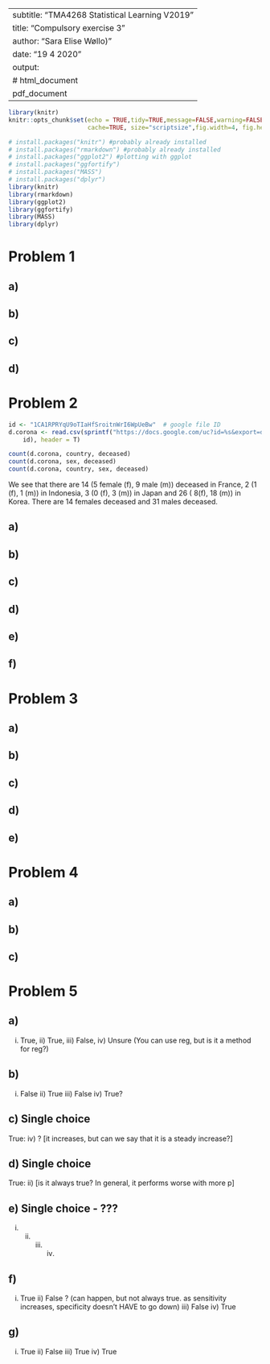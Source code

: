 
---
subtitle: "TMA4268 Statistical Learning V2019"
title: "Compulsory exercise 3"
author: "Sara Elise Wøllo)"
date: "19 4 2020"
output: 
 # html_document
  pdf_document
---
  
```r
library(knitr)
knitr::opts_chunk$set(echo = TRUE,tidy=TRUE,message=FALSE,warning=FALSE,strip.white=TRUE,prompt=FALSE,
                      cache=TRUE, size="scriptsize",fig.width=4, fig.height=3)
```

```r
# install.packages("knitr") #probably already installed
# install.packages("rmarkdown") #probably already installed
# install.packages("ggplot2") #plotting with ggplot
# install.packages("ggfortify")  
# install.packages("MASS")  
# install.packages("dplyr")  
library(knitr)
library(rmarkdown)
library(ggplot2)
library(ggfortify)
library(MASS)
library(dplyr)
```


# Problem 1


## a)

## b)

## c)

## d)



# Problem 2

```r
id <- "1CA1RPRYqU9oTIaHfSroitnWrI6WpUeBw"  # google file ID
d.corona <- read.csv(sprintf("https://docs.google.com/uc?id=%s&export=download", 
    id), header = T)
```

```r
count(d.corona, country, deceased)
count(d.corona, sex, deceased)
count(d.corona, country, sex, deceased)
```
We see that there are 14 (5 female (f), 9 male (m)) deceased in France, 2 (1 (f), 1 (m)) in Indonesia, 3 (0 (f), 3 (m)) in Japan and 26 ( 8(f), 18 (m)) in Korea. 
There are 14 females deceased and 31 males deceased. 



## a)


## b) 


## c)

## d)

## e)

## f)




# Problem 3

## a)

## b)

## c)

## d)

## e)




# Problem 4

## a)

## b)

## c)



# Problem 5

## a)
 i) True, ii) True, iii) False, iv) Unsure (You can use reg, but is it a method for reg?)

## b)
i) False ii) True iii)  False iv) True?

## c) Single choice

True: iv) ? [it increases, but can we say that it is a steady increase?]

## d) Single choice

True: ii) [is it always true? In general, it performs worse with more p]

## e) Single choice - ???
i)  ii)  iii)   iv) 

## f)
i) True ii) False ? (can happen, but not always true. as sensitivity increases, specificity doesn't HAVE to go down)  iii)  False iv) True

## g)
i) True  ii) False iii) True  iv) True
